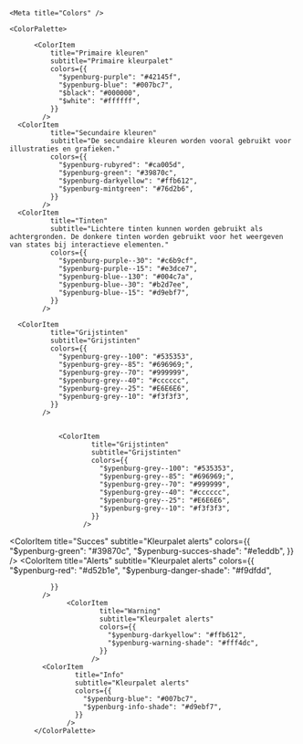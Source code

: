 
    <Meta title="Colors" />

    <ColorPalette>

          <ColorItem
              title="Primaire kleuren"
              subtitle="Primaire kleurpalet"
              colors={{
                "$ypenburg-purple": "#42145f",
                "$ypenburg-blue": "#007bc7",
                "$black": "#000000",
                "$white": "#ffffff",
              }}
            />
      <ColorItem
              title="Secundaire kleuren"
              subtitle="De secundaire kleuren worden vooral gebruikt voor illustraties en grafieken."
              colors={{
                "$ypenburg-rubyred": "#ca005d",
                "$ypenburg-green": "#39870c",
                "$ypenburg-darkyellow": "#ffb612",
                "$ypenburg-mintgreen": "#76d2b6",
              }}
            />
      <ColorItem
              title="Tinten"
              subtitle="Lichtere tinten kunnen worden gebruikt als achtergronden. De donkere tinten worden gebruikt voor het weergeven van states bij interactieve elementen."
              colors={{
                "$ypenburg-purple--30": "#c6b9cf",
                "$ypenburg-purple--15": "#e3dce7",
                "$ypenburg-blue--130": "#004c7a",
                "$ypenburg-blue--30": "#b2d7ee",
                "$ypenburg-blue--15": "#d9ebf7",
              }}
            />

      <ColorItem
              title="Grijstinten"
              subtitle="Grijstinten"
              colors={{
                "$ypenburg-grey--100": "#535353",
                "$ypenburg-grey--85": "#696969;",
                "$ypenburg-grey--70": "#999999",
                "$ypenburg-grey--40": "#cccccc",
                "$ypenburg-grey--25": "#E6E6E6",
                "$ypenburg-grey--10": "#f3f3f3",
              }}
            />


                <ColorItem
                        title="Grijstinten"
                        subtitle="Grijstinten"
                        colors={{
                          "$ypenburg-grey--100": "#535353",
                          "$ypenburg-grey--85": "#696969;",
                          "$ypenburg-grey--70": "#999999",
                          "$ypenburg-grey--40": "#cccccc",
                          "$ypenburg-grey--25": "#E6E6E6",
                          "$ypenburg-grey--10": "#f3f3f3",
                        }}
                      />
   <ColorItem
           title="Succes"
           subtitle="Kleurpalet alerts"
           colors={{
             "$ypenburg-green": "#39870c",
             "$ypenburg-succes-shade": "#e1eddb",
           }}
         />
      <ColorItem
              title="Alerts"
              subtitle="Kleurpalet alerts"
              colors={{
                "$ypenburg-red": "#d52b1e",
                "$ypenburg-danger-shade": "#f9dfdd",

              }}
            />
                  <ColorItem
                          title="Warning"
                          subtitle="Kleurpalet alerts"
                          colors={{
                            "$ypenburg-darkyellow": "#ffb612",
                            "$ypenburg-warning-shade": "#fff4dc",
                          }}
                        />
            <ColorItem
                    title="Info"
                    subtitle="Kleurpalet alerts"
                    colors={{
                      "$ypenburg-blue": "#007bc7",
                      "$ypenburg-info-shade": "#d9ebf7",
                    }}
                  />
          </ColorPalette>
